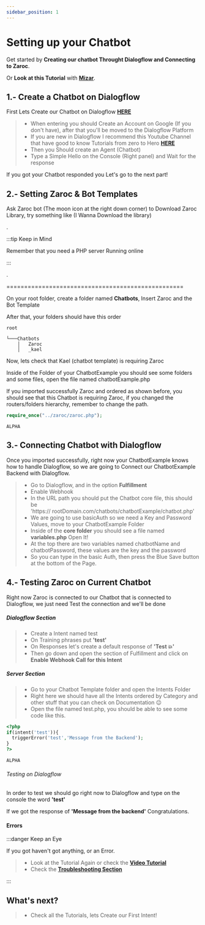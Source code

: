 ```yaml
---
sidebar_position: 1
---
```


# Setting up your Chatbot


Get started by **Creating our chatbot Throught Dialogflow and Connecting to Zaroc**.

Or **Look at this Tutorial** with **[Mizar](https://zaroc.netlify.app)**.

## 1.- Create a Chatbot on Dialogflow

First Lets Create our Chatbot on Dialogflow [**HERE**](https://dialogflow.cloud.google.com/)

> - When entering you should Create an Account on Google (If you don't have), after that you'll be moved to the Dialogflow Platform
> - If you are new in Dialogflow I recommend this Youtube Channel that have good to know Tutorials from zero to Hero [**HERE**](https://zaroc.netlify.app)
> - Then you Should create an Agent (Chatbot)
> - Type a Simple Hello on the Console (Right panel) and Wait for the response

If you got your Chatbot responded you Let's go to the next part!

## 2.- Setting Zaroc & Bot Templates

Ask Zaroc bot (The moon icon at the right down corner) to Download Zaroc Library, try something like (I Wanna Download the library)

.

:::tip Keep in Mind

Remember that you need a PHP server Running online

:::

.

==================================================

On your root folder, create a folder named **Chatbots**, Insert Zaroc and the Bot Template

After that, your folders should have this order

```shell
root

└───Chatbots
    │   Zaroc
    │   _kael
```

Now, lets check that Kael (chatbot template) is requiring Zaroc

Inside of the Folder of your ChatbotExample you should see some folders and some files, open the file named chatbotExample.php

If you imported successfully Zaroc and ordered as shown before, you should see that this Chatbot is requiring Zaroc, if you changed the routers/folders hierarchy, remember to change the path.

<Tabs>
<TabItem value="php" label="PHP">

```php
require_once("../zaroc/zaroc.php");
```

</TabItem>
<TabItem value="nodejs" label="Node.js">

```nodejs
ALPHA
```

</TabItem>
</Tabs>

## 3.- Connecting Chatbot with Dialogflow

Once you imported successfully, right now your ChatbotExample knows how to handle Dialogflow, so we are going to Connect our ChatbotExample Backend with Dialogflow.

> - Go to Dialogflow, and in the option **Fulfillment**
> - Enable Webhook
> - In the URL path you should put the Chatbot core file, this should be  
>   'https:// rootDomain.com/chatbots/chatbotExample/chatbot.php'
> - We are going to use basicAuth so we need a Key and Password Values, move to your ChatbotExample Folder
> - Inside of the **core folder** you should see a file named **variables.php** Open It!
> - At the top there are two variables named chatbotName and chatbotPassword, these values are the key and the password
> - So you can type in the basic Auth, then press the Blue Save button at the bottom of the Page.

## 4.- Testing Zaroc on Current Chatbot

Right now Zaroc is connected to our Chatbot that is connected to Dialogflow, we just need Test the connection and we'll be done

##### Dialogflow Section

> - Create a Intent named test
> - On Training phrases put **'test'**
> - On Responses let's create a default response of **'Test 💥'**
> - Then go down and open the section of Fulfillment and click on **Enable Webhook Call for this Intent**

##### Server Section

> - Go to your Chatbot Template folder and open the Intents Folder
> - Right here we should have all the Intents ordered by Category and other stuff that you can check on Documentation 😉
> - Open the file named test.php, you should be able to see some code like this.

<Tabs>
<TabItem value="php" label="PHP">

```php
<?php
if(intent('test')){
  triggerError('test','Message from the Backend');
}
?>
```

</TabItem>
<TabItem value="nodejs" label="Node.js">

```nodejs
ALPHA
```

</TabItem>
</Tabs>

###### Testing on Dialogflow

In order to test we should go right now to Dialogflow and type on the console the word **'test'**

If we got the response of **'Message from the backend'** Congratulations.

#### Errors

:::danger Keep an Eye

If you got haven't got anything, or an Error.

> - Look at the Tutorial Again or check the [**Video Tutorial**](https://google.com)
> - Check the [**Troubleshooting Section**](./../zaroc-advanced/troubleshooting)

:::

## What's next?

> - Check all the Tutorials, lets Create our First Intent!
